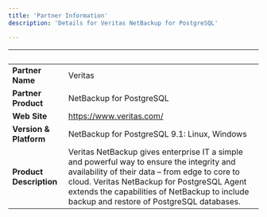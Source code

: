 ```yaml
---
title: 'Partner Information'
description: 'Details for Veritas NetBackup for PostgreSQL'

---
```

| &nbsp;     | &nbsp; |
| ----------- | ----------- |
| **Partner Name**      |  Veritas     |
| **Partner Product**   |   NetBackup for PostgreSQL    |
| **Web Site**      |   https://www.veritas.com/   |
| **Version & Platform**   |   NetBackup for PostgreSQL 9.1: Linux, Windows     |
| **Product Description**      |  Veritas NetBackup gives enterprise IT a simple and powerful way to ensure the integrity and availability of their data – from edge to core to cloud. Veritas NetBackup for PostgreSQL Agent extends the capabilities of NetBackup to include backup and restore of PostgreSQL databases.     |
